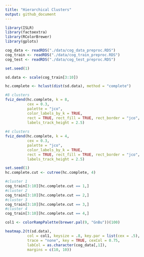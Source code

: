 ```yaml
---
title: "Hierarchical Clusters"
output: github_document
---
```


```r
library(ISLR)
library(factoextra)
library(RColorBrewer)
library(gplots)
```

```r
cog_data <- readRDS("./data/cog_data_preproc.RDS")
cog_train <- readRDS("./data/cog_train_preproc.RDS")
cog_test <- readRDS("./data/cog_test_preproc.RDS")

set.seed(1)

sd.data <- scale(cog_train[3:10])

hc.complete <- hclust(dist(sd.data), method = "complete")

#8 clusters
fviz_dend(hc.complete, k = 8,
          cex = 0.3,
          palette = "jco",
          color_labels_by_k = TRUE,
          rect = TRUE, rect_fill = TRUE, rect_border = "jco",
          labels_track_height = 2.5)
 
#4 clusters
fviz_dend(hc.complete, k = 4,
          cex = 0.3,
          palette = "jco",
          color_labels_by_k = TRUE,
          rect = TRUE, rect_fill = TRUE, rect_border = "jco",
          labels_track_height = 2.5)

set.seed(1)
hc.complete.cut <- cutree(hc.complete, 4)

#cluster 1
cog_train[3:10][hc.complete.cut == 1,]
#cluster 2
cog_train[3:10][hc.complete.cut == 2,]
#cluster 3
cog_train[3:10][hc.complete.cut == 3,]
#cluster 4
cog_train[3:10][hc.complete.cut == 4,]

col1 <- colorRampPalette(brewer.pal(9, "GnBu"))(100)

heatmap.2(t(sd.data),
          col = col1, keysize = .8, key.par = list(cex = .5),
          trace = "none", key = TRUE, cexCol = 0.75,
          labCol = as.character(cog_data[,1]),
          margins = c(10, 10))
```

